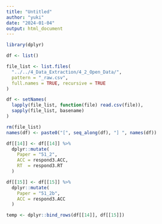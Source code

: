 ```yaml
---
title: "Untitled"
author: "yuki"
date: "2024-01-04"
output: html_document
---
```

```r
library(dplyr)
```

```r
df <- list()
```

```r
file_list <- list.files(
  "../../4_Data_Extraction/4_2_Open_Data/", 
  pattern = "_raw.csv", 
  full.names = TRUE, recursive = TRUE
)

df <- setNames(
  lapply(file_list, function(file) read.csv(file)),
  sapply(file_list, basename)
)

rm(file_list)
names(df) <- paste0("[", seq_along(df), "] ", names(df))
```

```r
df[[14]] <- df[[14]] %>%
  dplyr::mutate(
    Paper = "51_2",
    ACC = respond3.ACC,
    RT  = respond3.RT
  )
```

```r
df[[15]] <- df[[15]] %>%
  dplyr::mutate(
    Paper = "51_2b",
    ACC = respond3.ACC
  )
```

```r
temp <- dplyr::bind_rows(df[[14]], df[[15]])
```

```r

```

```r

```

